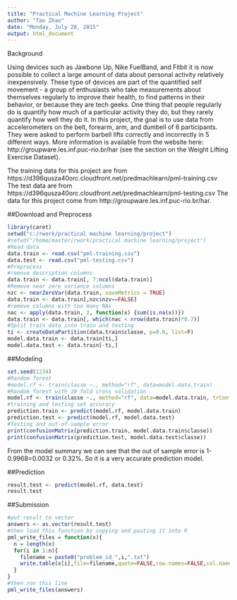 ```yaml
---
title: "Practical Machine Learning Project"
author: "Tao Zhao"
date: "Monday, July 20, 2015"
output: html_document
---
```


Background

Using devices such as Jawbone Up, Nike FuelBand, and Fitbit it is now possible to collect a large amount of data about personal activity relatively inexpensively. These type of devices are part of the quantified self movement - a group of enthusiasts who take measurements about themselves regularly to improve their health, to find patterns in their behavior, or because they are tech geeks. One thing that people regularly do is quantify how much of a particular activity they do, but they rarely quantify how well they do it. In this project, the goal is to use data from accelerometers on the belt, forearm, arm, and dumbell of 6 participants. They were asked to perform barbell lifts correctly and incorrectly in 5 different ways. More information is available from the website here: http://groupware.les.inf.puc-rio.br/har (see the section on the Weight Lifting Exercise Dataset). 

The training data for this project are from https://d396qusza40orc.cloudfront.net/predmachlearn/pml-training.csv
The test data are from https://d396qusza40orc.cloudfront.net/predmachlearn/pml-testing.csv
The data for this project come from http://groupware.les.inf.puc-rio.br/har. 

##Download and Preprocess
```r
library(caret)
setwd("c:/rwork/practical machine learning/project")
#setwd("/home/master/rwork/practical machine learning/project")
#Read data
data.train <- read.csv("pml-training.csv")
data.test <- read.csv("pml-testing.csv")
#Preprocess
#remove description columns
data.train <- data.train[, 7:ncol(data.train)]
#Remove near zero variance columns
nzc <- nearZeroVar(data.train, saveMetrics = TRUE)
data.train <- data.train[,nzc$nzv==FALSE]
#remove columns with too many NAs
nac <- apply(data.train, 2, function(x) {sum(is.na(x))})
data.train <- data.train[, which(nac < nrow(data.train)*0.7)]
#Split train data into train and testing
ti <- createDataPartition(data.train$classe, p=0.6, list=F)
model.data.train <- data.train[ti,]
model.data.test <- data.train[-ti,]
```

##Modeling

```r
set.seed(1234)
#Random forest
#model.rf <- train(classe ~., method="rf", data=model.data.train)
#Random forest with 10 fold cross validation
model.rf <- train(classe ~., method="rf", data=model.data.train, trControl=trainControl(method="cv", number=10))
#training and testing set accuracy
prediction.train <- predict(model.rf, model.data.train)
prediction.test <- predict(model.rf, model.data.test)
#Testing and out-of-sample error
print(confusionMatrix(prediction.train, model.data.train$classe))
print(confusionMatrix(prediction.test, model.data.test$classe))
```
From the model summary we can see that the out of sample error is 1-0.9968=0.0032 or 0.32%. So it is a very accurate prediction model.

##Prediction

```r
result.test <- predict(model.rf, data.test)
result.test
```

##Submission

```r
#put result to vector
answers <- as.vector(result.test)
#then load this function by copying and pasting it into R
pml_write_files = function(x){
  n = length(x)
  for(i in 1:n){
    filename = paste0("problem_id_",i,".txt")
    write.table(x[i],file=filename,quote=FALSE,row.names=FALSE,col.names=FALSE)
  }
}
#then run this line
pml_write_files(answers)
```
